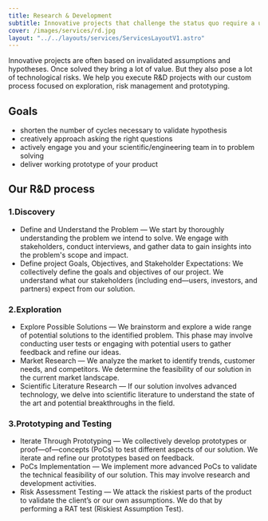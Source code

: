 ```yaml
---
title: Research & Development
subtitle: Innovative projects that challenge the status quo require a unique and flexible process that encourages exploration and effectively manages risks.
cover: /images/services/rd.jpg
layout: "../../layouts/services/ServicesLayoutV1.astro"
---
```

Innovative projects are often based on invalidated assumptions and hypotheses. Once solved they bring a lot of value. But they also pose a lot of technological risks. We help you execute R&D projects with our custom process focused on exploration, risk management and prototyping.

## Goals

- shorten the number of cycles necessary to validate hypothesis
- creatively approach asking the right questions
- actively engage you and your scientific/engineering team in to problem solving
- deliver working prototype of your product


## Our R&D process

### 1.Discovery

- Define and Understand the Problem — We start by thoroughly understanding the problem we intend to solve. We engage with stakeholders, conduct interviews, and gather data to gain insights into the problem's scope and impact.
- Define project Goals, Objectives, and Stakeholder Expectations: We collectively define the goals and objectives of our project. We understand what our stakeholders (including end—users, investors, and partners) expect from our solution.

### 2.Exploration

- Explore Possible Solutions — We brainstorm and explore a wide range of potential solutions to the identified problem. This phase may involve conducting user tests or engaging with potential users to gather feedback and refine our ideas.
- Market Research — We analyze the market to identify trends, customer needs, and competitors. We determine the feasibility of our solution in the current market landscape.
- Scientific Literature Research — If our solution involves advanced technology, we delve into scientific literature to understand the state of the art and potential breakthroughs in the field.

### 3.Prototyping and Testing

- Iterate Through Prototyping — We collectively develop prototypes or proof—of—concepts (PoCs) to test different aspects of our solution. We iterate and refine our prototypes based on feedback.
- PoCs Implementation — We implement more advanced PoCs to validate the technical feasibility of our solution. This may involve research and development activities.
- Risk Assessment Testing — We attack the riskiest parts of the product to validate the client’s or our own assumptions. We do that by performing a RAT test (Riskiest Assumption Test).
